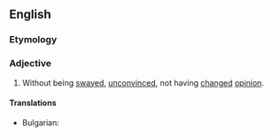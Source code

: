 ==English==

===Etymology===
{{prefix|en|un|swayed}}

===Adjective===
{{en-adj}}

# Without being [[swayed]], [[unconvinced]], not having [[changed]] [[opinion]].

====Translations====
{{trans-top|unconvinced}}
{{trans-mid}}
* Bulgarian: {{t|bg|неповлиян}}
{{trans-bottom}}